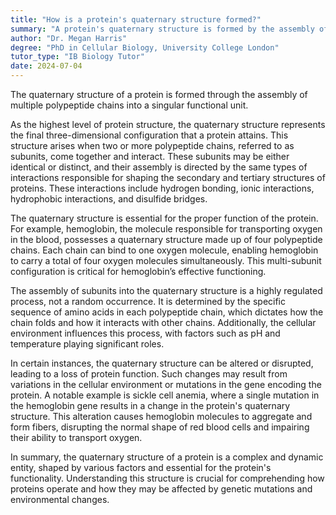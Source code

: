 ```yaml
---
title: "How is a protein's quaternary structure formed?"
summary: "A protein's quaternary structure is formed by the assembly of multiple polypeptide chains into a single functional unit."
author: "Dr. Megan Harris"
degree: "PhD in Cellular Biology, University College London"
tutor_type: "IB Biology Tutor"
date: 2024-07-04
---
```


The quaternary structure of a protein is formed through the assembly of multiple polypeptide chains into a singular functional unit.

As the highest level of protein structure, the quaternary structure represents the final three-dimensional configuration that a protein attains. This structure arises when two or more polypeptide chains, referred to as subunits, come together and interact. These subunits may be either identical or distinct, and their assembly is directed by the same types of interactions responsible for shaping the secondary and tertiary structures of proteins. These interactions include hydrogen bonding, ionic interactions, hydrophobic interactions, and disulfide bridges.

The quaternary structure is essential for the proper function of the protein. For example, hemoglobin, the molecule responsible for transporting oxygen in the blood, possesses a quaternary structure made up of four polypeptide chains. Each chain can bind to one oxygen molecule, enabling hemoglobin to carry a total of four oxygen molecules simultaneously. This multi-subunit configuration is critical for hemoglobin’s effective functioning.

The assembly of subunits into the quaternary structure is a highly regulated process, not a random occurrence. It is determined by the specific sequence of amino acids in each polypeptide chain, which dictates how the chain folds and how it interacts with other chains. Additionally, the cellular environment influences this process, with factors such as pH and temperature playing significant roles.

In certain instances, the quaternary structure can be altered or disrupted, leading to a loss of protein function. Such changes may result from variations in the cellular environment or mutations in the gene encoding the protein. A notable example is sickle cell anemia, where a single mutation in the hemoglobin gene results in a change in the protein's quaternary structure. This alteration causes hemoglobin molecules to aggregate and form fibers, disrupting the normal shape of red blood cells and impairing their ability to transport oxygen.

In summary, the quaternary structure of a protein is a complex and dynamic entity, shaped by various factors and essential for the protein's functionality. Understanding this structure is crucial for comprehending how proteins operate and how they may be affected by genetic mutations and environmental changes.
    